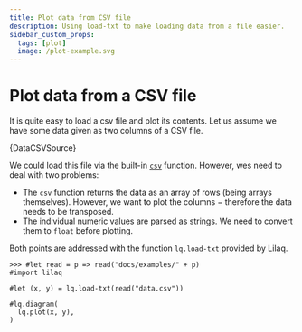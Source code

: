 ```yaml
---
title: Plot data from CSV file
description: Using load-txt to make loading data from a file easier. 
sidebar_custom_props:
  tags: [plot]
  image: /plot-example.svg
---
```


# Plot data from a CSV file

It is quite easy to load a csv file and plot its contents. Let us assume we have some data given as two columns of a CSV file. 


<CodeBlock title="data.csv">{DataCSVSource}</CodeBlock>

We could load this file via the built-in [`csv`](https://typst.app/docs/reference/data-loading/csv/) function. However, wes need to deal with two problems:
- The `csv` function returns the data as an array of rows (being arrays themselves). However, we want to plot the columns − therefore the data needs to be transposed. 
- The individual numeric values are parsed as strings. We need to convert them to `float` before plotting. 

Both points are addressed with the function `lq.load-txt` provided by Lilaq. 

```example
>>> #let read = p => read("docs/examples/" + p)
#import lilaq

#let (x, y) = lq.load-txt(read("data.csv"))

#lq.diagram(
  lq.plot(x, y),
)
```
